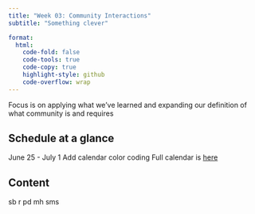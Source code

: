 ```yaml
---
title: "Week 03: Community Interactions"
subtitle: "Something clever"

format:
  html:
    code-fold: false
    code-tools: true
    code-copy: true
    highlight-style: github
    code-overflow: wrap
---
```

Focus is on applying what we've learned and expanding our definition of what community is and requires

## Schedule at a glance  
June 25 - July 1 
Add calendar color coding
Full calendar is [here](https://calendar.google.com/calendar/u/0?cid=Y2xhc3Nyb29tMTA0NzQ5OTc5MDE2MTE0NTI2MDYzQGdyb3VwLmNhbGVuZGFyLmdvb2dsZS5jb20)  
  


## Content
sb
r
pd
mh
sms
